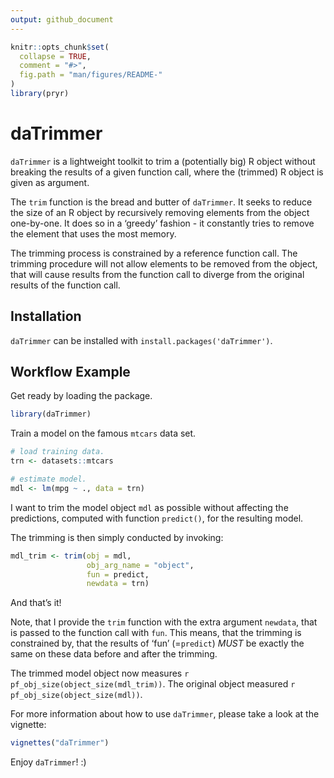 ```yaml
---
output: github_document
---
```


<!-- README.md is generated from README.Rmd. Please edit that file -->

```r
knitr::opts_chunk$set(
  collapse = TRUE,
  comment = "#>",
  fig.path = "man/figures/README-"
)
library(pryr)
```

# daTrimmer

`daTrimmer` is a lightweight toolkit to trim a (potentially big) R object without
breaking the results of a given function call, where the (trimmed) R object
is given as argument.

The `trim` function is the bread and butter of `daTrimmer`. It seeks to reduce
the size of an R object by recursively removing elements from the object 
one-by-one. It does so in a 'greedy' fashion - it constantly tries to 
remove the element that uses the most memory. 

The trimming process is constrained by a reference function call. The trimming 
procedure will not allow elements to be removed from the object, that will 
cause results from the function call to diverge from the original results of 
the function call.

## Installation

`daTrimmer` can be installed with `install.packages('daTrimmer')`. 

## Workflow Example

Get ready by loading the package.

```r
library(daTrimmer)
```

Train a model on the famous `mtcars` data set. 

```r
# load training data.
trn <- datasets::mtcars

# estimate model.
mdl <- lm(mpg ~ ., data = trn)
```

I want to trim the model object `mdl` as possible without affecting the predictions,
computed with function `predict()`, for the resulting model. 

The trimming is then simply conducted by invoking: 

```r
mdl_trim <- trim(obj = mdl,
                 obj_arg_name = "object",
                 fun = predict,
                 newdata = trn)
```

And that's it!

Note, that I provide the `trim` function with the extra argument `newdata`, that
is passed to the function call with `fun`. This means, that the trimming is 
constrained by, that the results of 'fun' (=`predict`) _MUST_ be exactly the same
on these data before and after the trimming.

The trimmed model object now measures `r pf_obj_size(object_size(mdl_trim))`. The original 
object measured `r pf_obj_size(object_size(mdl))`.

For more information about how to use `daTrimmer`, please take a look at the
vignette:

```r
vignettes("daTrimmer")
```

Enjoy `daTrimmer`! :)
